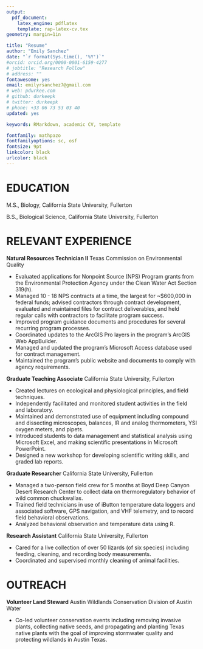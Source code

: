 ```yaml
---
output: 
  pdf_document:
    latex_engine: pdflatex
    template: rap-latex-cv.tex
geometry: margin=1in

title: "Resume"
author: "Emily Sanchez"
date: "`r format(Sys.time(), '%Y')`"
#orcid: orcid.org/0000-0001-6159-4277
# jobtitle: "Research Follow"
# address: ""
fontawesome: yes
email: emilyrsanchez7@gmail.com
# web: pdurkee.com
# github: durkeepk
# twitter: durkeepk
# phone: +33 06 73 53 03 40
updated: yes

keywords: RMarkdown, academic CV, template

fontfamily: mathpazo
fontfamilyoptions: sc, osf
fontsize: 9pt
linkcolor: black
urlcolor: black
---
```


\definecolor{light-gray}{gray}{.5}

<!-- \hrulefill for horizontal line after headings -->

# EDUCATION

M.S., Biology, California State University, Fullerton \hfill
\textcolor{light-gray}{May 2018}

B.S., Biological Science, California State University, Fullerton \hfill \textcolor{light-gray}{May 2015}

# RELEVANT EXPERIENCE

**Natural Resources Technician II**  \newline Texas Commission on Environmental Quality \hfill \textcolor{light-gray}{July 2019 – August 2021}

- Evaluated applications for Nonpoint Source (NPS) Program grants from the Environmental Protection Agency under the Clean Water Act Section 319(h).
- Managed 10 - 18 NPS contracts at a time, the largest for ~$600,000 in federal funds; advised contractors through contract development, evaluated and maintained files for contract deliverables, and held regular calls with contractors to facilitate program success. 
- Improved program guidance documents and procedures for several recurring program processes.
- Coordinated updates to the ArcGIS Pro layers in the program’s ArcGIS Web AppBuilder. 
- Managed and updated the program’s Microsoft Access database used for contract management.
- Maintained the program’s public website and documents to comply with agency requirements.

**Graduate Teaching Associate**  \newline California State University, Fullerton \hfill \textcolor{light-gray}{August 2016 – December 2017}

- Created lectures on ecological and physiological principles, and field techniques.
- Independently facilitated and monitored student activities in the field and laboratory.
- Maintained and demonstrated use of equipment including compound and dissecting microscopes, balances, IR and analog thermometers, YSI oxygen meters, and pipets.
- Introduced students to data management and statistical analysis using Microsoft Excel, and making scientific presentations in Microsoft PowerPoint.
- Designed a new workshop for developing scientific writing skills, and graded lab reports.

**Graduate Researcher**  \newline California State University, Fullerton \hfill \textcolor{light-gray}{January 2016 – May 2018}

- Managed a two-person field crew for 5 months at Boyd Deep Canyon Desert Research Center to collect data on thermoregulatory behavior of wild common chuckwallas.
- Trained field technicians in use of iButton temperature data loggers and associated software, GPS navigation, and VHF telemetry, and to record field behavioral observations.
- Analyzed behavioral observation and temperature data using R.

**Research Assistant**  \newline California State University, Fullerton \hfill \textcolor{light-gray}{September 2013 – May 2018}

- Cared for a live collection of over 50 lizards (of six species) including feeding, cleaning, and recording body measurements.
- Coordinated and supervised monthly cleaning of animal facilities. 

# OUTREACH 

**Volunteer Land Steward**  \newline Austin Wildlands Conservation Division of Austin Water \hfill \textcolor{light-gray}{February 2019 – March 2020}

- Co-led volunteer conservation events including removing invasive plants, collecting native seeds, and propagating and planting Texas native plants with the goal of improving stormwater quality and protecting wildlands in Austin Texas.

<!-- # SKILLS -->

<!-- - Experienced with ArcGIS Pro, R Studio, and Microsoft Word Office Suite. -->
<!-- - Effective oral communicator, excellent organizational and time management skills. -->



